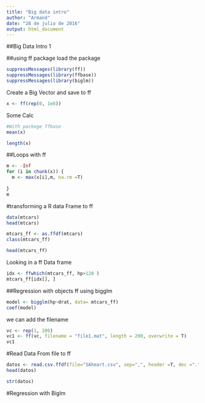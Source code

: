 ---
title: "Big data intro"
author: "Armand"
date: "28 de julio de 2016"
output: html_document
---

##Big Data Intro 1

##using ff package
load the package
```{r}
suppressMessages(library(ff))
suppressMessages(library(ffbase))
suppressMessages(library(biglm))

```

Create a Big Vector and save to ff
```{r}

x <- ff(rep(0, 1e8))

```

Some Calc
```{r}
#With packege ffbase
mean(x)

```

```{r}
length(x)

```

##Loops with ff

```{r}
m <- -Inf
for (i in chunk(x)) {
  m <- max(x[i],m, na.rm =T)
  
}
m

```



#transforming a R data Frame to ff

```{r}
data(mtcars)
head(mtcars)
```

```{r}
mtcars_ff <- as.ffdf(mtcars)
class(mtcars_ff)

```

```{r}
head(mtcars_ff)

```

Looking in a ff Data frame

```{r}
idx <- ffwhich(mtcars_ff, hp>120 )
mtcars_ff[idx[], ]
```


##Regression with objects ff
using bigglm
```{r}

model <- bigglm(hp~drat, data= mtcars_ff)
coef(model)
```

we can add the filename
```{r}
vc <- rep(1, 200)
vc1 <- ff(vc, filename = "file1.mat", length = 200, overwrite = T)
vc1
```


#Read Data From file to ff

```{r}
datos <- read.csv.ffdf(file="SAheart.csv", sep=",", header =T, dec =".", row.names=1)
head(datos)
```

```{r}
str(datos)

```

#Regression with Biglm


